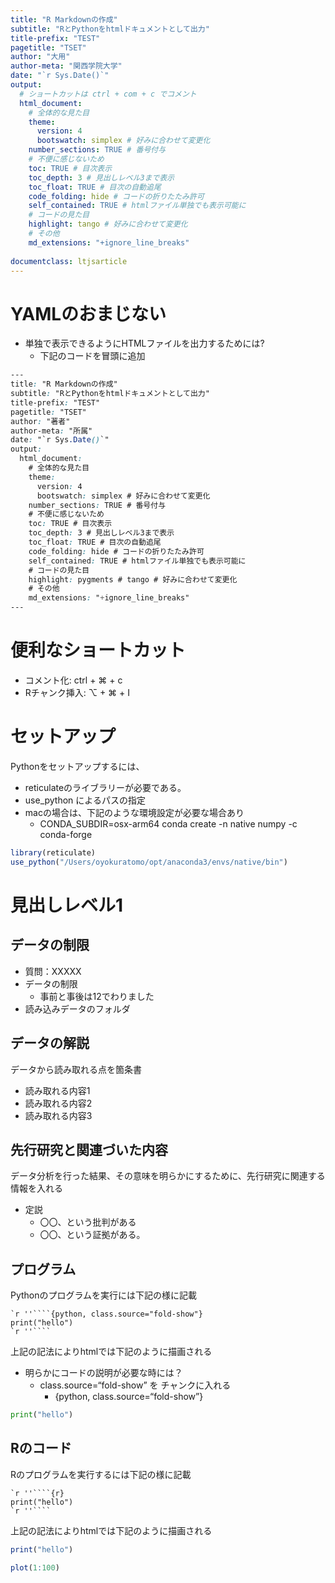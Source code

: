 ```yaml
---
title: "R Markdownの作成" 
subtitle: "RとPythonをhtmlドキュメントとして出力"
title-prefix: "TEST" 
pagetitle: "TSET"  
author: "大用"
author-meta: "関西学院大学"
date: "`r Sys.Date()`"
output: 
  # ショートカットは ctrl + com + c でコメント
  html_document:
    # 全体的な見た目 
    theme:
      version: 4
      bootswatch: simplex # 好みに合わせて変更化
    number_sections: TRUE # 番号付与
    # 不便に感じないため
    toc: TRUE # 目次表示
    toc_depth: 3 # 見出しレベル3まで表示
    toc_float: TRUE # 目次の自動追尾
    code_folding: hide # コードの折りたたみ許可
    self_contained: TRUE # htmlファイル単独でも表示可能に
    # コードの見た目
    highlight: tango # 好みに合わせて変更化
    # その他
    md_extensions: "+ignore_line_breaks" 
  
documentclass: ltjsarticle
---
```


# YAMLのおまじない

- 単独で表示できるようにHTMLファイルを出力するためには?
  - 下記のコードを冒頭に追加

```css
---
title: "R Markdownの作成" 
subtitle: "RとPythonをhtmlドキュメントとして出力"
title-prefix: "TEST" 
pagetitle: "TSET"  
author: "著者"
author-meta: "所属"
date: "`r Sys.Date()`"
output: 
  html_document:
    # 全体的な見た目 
    theme:
      version: 4
      bootswatch: simplex # 好みに合わせて変更化
    number_sections: TRUE # 番号付与
    # 不便に感じないため
    toc: TRUE # 目次表示
    toc_depth: 3 # 見出しレベル3まで表示
    toc_float: TRUE # 目次の自動追尾
    code_folding: hide # コードの折りたたみ許可
    self_contained: TRUE # htmlファイル単独でも表示可能に
    # コードの見た目
    highlight: pygments # tango # 好みに合わせて変更化
    # その他
    md_extensions: "+ignore_line_breaks" 
---
```

# 便利なショートカット
- コメント化: ctrl + ⌘ + c
- Rチャンク挿入: ⌥ + ⌘ + I

# セットアップ

Pythonをセットアップするには、

- reticulateのライブラリーが必要である。
- use_python によるパスの指定
- macの場合は、下記のような環境設定が必要な場合あり
    -   CONDA_SUBDIR=osx-arm64 conda create -n native numpy -c conda-forge

```r
library(reticulate)
use_python("/Users/oyokuratomo/opt/anaconda3/envs/native/bin")
```

# 見出しレベル1

## データの制限

-   質問：XXXXX
-   データの制限
    -   事前と事後は12でわりました
-   読み込みデータのフォルダ

## データの解説

データから読み取れる点を箇条書

- 読み取れる内容1
- 読み取れる内容2
- 読み取れる内容3

## 先行研究と関連づいた内容
データ分析を行った結果、その意味を明らかにするために、先行研究に関連する情報を入れる

- 定説
  - 〇〇、という批判がある 
  - 〇〇、という証拠がある。

## プログラム
Pythonのプログラムを実行には下記の様に記載

````
`r ''````{python, class.source="fold-show"}
print("hello")
`r ''````
````

上記の記法によりhtmlでは下記のように描画される

- 明らかにコードの説明が必要な時には？
  - class.source="fold-show" を チャンクに入れる
    - {python, class.source="fold-show"}
    
```python
print("hello")
```

## Rのコード
Rのプログラムを実行するには下記の様に記載

````
`r ''````{r}
print("hello")
`r ''````
````

上記の記法によりhtmlでは下記のように描画される

```r
print("hello")
```

```r
plot(1:100)
```
